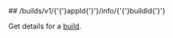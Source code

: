 
<MethodPill method="get" />
## /builds/v1/{'{'}appId{'}'}/info/{'{'}buildId{'}'}

Get details for a [build](https://hathora.dev/docs/concepts/hathora-entities#build).
